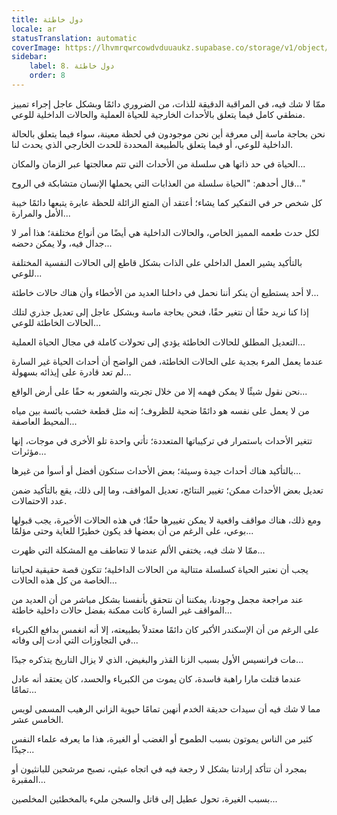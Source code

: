 ```yaml
---
title: دول خاطئة
locale: ar
statusTranslation: automatic
coverImage: https://lhvmrqwrcowdvduuaukz.supabase.co/storage/v1/object/public/strapi-uploads/small_cover-tratado-de-psicologia-revolucionaria.webp-5e15e1cec4e0ebebcde5d7fc7565d8fd.webp
sidebar:
    label: 8. دول خاطئة
    order: 8
---
```

ممّا لا شك فيه، في المراقبة الدقيقة للذات، من الضروري دائمًا وبشكل عاجل إجراء تمييز منطقي كامل فيما يتعلق بالأحداث الخارجية للحياة العملية والحالات الداخلية للوعي.

نحن بحاجة ماسة إلى معرفة أين نحن موجودون في لحظة معينة، سواء فيما يتعلق بالحالة الداخلية للوعي، أو فيما يتعلق بالطبيعة المحددة للحدث الخارجي الذي يحدث لنا.

الحياة في حد ذاتها هي سلسلة من الأحداث التي تتم معالجتها عبر الزمان والمكان...

قال أحدهم: "الحياة سلسلة من العذابات التي يحملها الإنسان متشابكة في الروح..."

كل شخص حر في التفكير كما يشاء؛ أعتقد أن المتع الزائلة للحظة عابرة يتبعها دائمًا خيبة الأمل والمرارة...

لكل حدث طعمه المميز الخاص، والحالات الداخلية هي أيضًا من أنواع مختلفة؛ هذا أمر لا جدال فيه، ولا يمكن دحضه...

بالتأكيد يشير العمل الداخلي على الذات بشكل قاطع إلى الحالات النفسية المختلفة للوعي...

لا أحد يستطيع أن ينكر أننا نحمل في داخلنا العديد من الأخطاء وأن هناك حالات خاطئة...

إذا كنا نريد حقًا أن نتغير حقًا، فنحن بحاجة ماسة وبشكل عاجل إلى تعديل جذري لتلك الحالات الخاطئة للوعي...

التعديل المطلق للحالات الخاطئة يؤدي إلى تحولات كاملة في مجال الحياة العملية...

عندما يعمل المرء بجدية على الحالات الخاطئة، فمن الواضح أن أحداث الحياة غير السارة لم تعد قادرة على إيذائه بسهولة...

نحن نقول شيئًا لا يمكن فهمه إلا من خلال تجربته والشعور به حقًا على أرض الواقع...

من لا يعمل على نفسه هو دائمًا ضحية للظروف؛ إنه مثل قطعة خشب بائسة بين مياه المحيط العاصفة...

تتغير الأحداث باستمرار في تركيباتها المتعددة؛ تأتي واحدة تلو الأخرى في موجات، إنها مؤثرات...

بالتأكيد هناك أحداث جيدة وسيئة؛ بعض الأحداث ستكون أفضل أو أسوأ من غيرها...

تعديل بعض الأحداث ممكن؛ تغيير النتائج، تعديل المواقف، وما إلى ذلك، يقع بالتأكيد ضمن عدد الاحتمالات.

ومع ذلك، هناك مواقف واقعية لا يمكن تغييرها حقًا؛ في هذه الحالات الأخيرة، يجب قبولها بوعي، على الرغم من أن بعضها قد يكون خطيرًا للغاية وحتى مؤلمًا...

ممّا لا شك فيه، يختفي الألم عندما لا نتعاطف مع المشكلة التي ظهرت...

يجب أن نعتبر الحياة كسلسلة متتالية من الحالات الداخلية؛ تتكون قصة حقيقية لحياتنا الخاصة من كل هذه الحالات...

عند مراجعة مجمل وجودنا، يمكننا أن نتحقق بأنفسنا بشكل مباشر من أن العديد من المواقف غير السارة كانت ممكنة بفضل حالات داخلية خاطئة...

على الرغم من أن الإسكندر الأكبر كان دائمًا معتدلاً بطبيعته، إلا أنه انغمس بدافع الكبرياء في التجاوزات التي أدت إلى وفاته...

مات فرانسيس الأول بسبب الزنا القذر والبغيض، الذي لا يزال التاريخ يتذكره جيدًا...

عندما قتلت مارا راهبة فاسدة، كان يموت من الكبرياء والحسد، كان يعتقد أنه عادل تمامًا...

مما لا شك فيه أن سيدات حديقة الخدم أنهين تمامًا حيوية الزاني الرهيب المسمى لويس الخامس عشر.

كثير من الناس يموتون بسبب الطموح أو الغضب أو الغيرة، هذا ما يعرفه علماء النفس جيدًا...

بمجرد أن تتأكد إرادتنا بشكل لا رجعة فيه في اتجاه عبثي، نصبح مرشحين للبانثيون أو المقبرة...

بسبب الغيرة، تحول عطيل إلى قاتل والسجن مليء بالمخطئين المخلصين...

